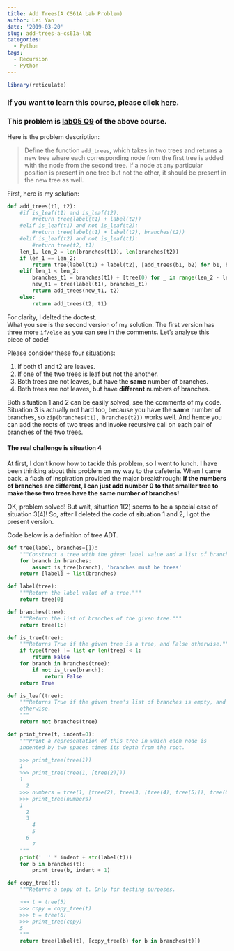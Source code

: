 ```yaml
---
title: Add Trees(A CS61A Lab Problem)
author: Lei Yan
date: '2019-03-20'
slug: add-trees-a-cs61a-lab
categories:
  - Python
tags:
  - Recursion
  - Python
---
```

```r
library(reticulate)
```

### If you want to learn this course, please click [here](https://inst.eecs.berkeley.edu/~cs61a/sp18/).  

### This problem is [lab05 Q9](https://inst.eecs.berkeley.edu/~cs61a/sp18/lab/lab05/#q9) of the above course.  

Here is the problem description:  

> Define the function `add_trees`, which takes in two trees and returns a new tree where each corresponding node from the first tree is added with the node from the second tree. If a node at any particular position is present in one tree but not the other, it should be present in the new tree as well.  

First, here is my solution:
```python
def add_trees(t1, t2):
    #if is_leaf(t1) and is_leaf(t2):
        #return tree(label(t1) + label(t2))
    #elif is_leaf(t1) and not is_leaf(t2):
        #return tree(label(t1) + label(t2), branches(t2))
    #elif is_leaf(t2) and not is_leaf(t1):
        #return tree(t2, t1)
    len_1, len_2 = len(branches(t1)), len(branches(t2))
    if len_1 == len_2:
        return tree(label(t1) + label(t2), [add_trees(b1, b2) for b1, b2 in zip(branches(t1), branches(t2))])
    elif len_1 < len_2:
        branches_t1 = branches(t1) + [tree(0) for _ in range(len_2 - len_1)]
        new_t1 = tree(label(t1), branches_t1)
        return add_trees(new_t1, t2)
    else:
        return add_trees(t2, t1)

```
For clarity, I delted the doctest.  
What you see is the second version of my solution. The first version has three more `if/else` as you can see in the comments. Let's analyse this piece of code!  

Please consider these four situations:   

1. If both t1 and t2 are leaves. 
2. If one of the two trees is leaf but not the another. 
3. Both trees are not leaves, but have the **same** number of branches.
4. Both trees are not leaves, but have **different** numbers of branches.

Both situation 1 and 2 can be easily solved, see the comments of my code.   
Situation 3 is actually not hard too, because you have the **same** number of branches, so `zip(branches(t1), branches(t2))` works well. And hence you can add the roots of two trees and invoke recursive call on each pair of branches of the two trees.   

#### The real challenge is situation 4  
At first, I don't know how to tackle this problem, so I went to lunch. I have been thinking about this problem on my way to the cafeteria. When I came back, a flash of inspiration provided the major breakthrough: **If the numbers of branches are different, I can just add number 0 to that smaller tree to make these two trees have the same number of branches!**    

OK, problem solved! But wait, situation 1(2) seems to be a special case of situation 3(4)! So, after I deleted the code of situation 1 and 2, I got the present version. 



Code below is a definition of tree ADT.  

```python
def tree(label, branches=[]):
    """Construct a tree with the given label value and a list of branches."""
    for branch in branches:
        assert is_tree(branch), 'branches must be trees'
    return [label] + list(branches)

def label(tree):
    """Return the label value of a tree."""
    return tree[0]

def branches(tree):
    """Return the list of branches of the given tree."""
    return tree[1:]

def is_tree(tree):
    """Returns True if the given tree is a tree, and False otherwise."""
    if type(tree) != list or len(tree) < 1:
        return False
    for branch in branches(tree):
        if not is_tree(branch):
            return False
    return True

def is_leaf(tree):
    """Returns True if the given tree's list of branches is empty, and False
    otherwise.
    """
    return not branches(tree)

def print_tree(t, indent=0):
    """Print a representation of this tree in which each node is
    indented by two spaces times its depth from the root.

    >>> print_tree(tree(1))
    1
    >>> print_tree(tree(1, [tree(2)]))
    1
      2
    >>> numbers = tree(1, [tree(2), tree(3, [tree(4), tree(5)]), tree(6, [tree(7)])])
    >>> print_tree(numbers)
    1
      2
      3
        4
        5
      6
        7
    """
    print('  ' * indent + str(label(t)))
    for b in branches(t):
        print_tree(b, indent + 1)

def copy_tree(t):
    """Returns a copy of t. Only for testing purposes.

    >>> t = tree(5)
    >>> copy = copy_tree(t)
    >>> t = tree(6)
    >>> print_tree(copy)
    5
    """
    return tree(label(t), [copy_tree(b) for b in branches(t)])
```
















